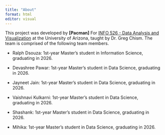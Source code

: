 ```yaml
---
title: "About"
format: html
editor: visual
---
```


This project was developed by **\[Pacman\]** For [INFO 526 - Data Analysis and Visualization](https://datavizaz.org/) at the University of Arizona, taught by Dr. Greg Chism. The team is comprised of the following team members.

-   Ralph Dsouza: 1st-year Master's student in Information Science, graduating in 2026.

-   Devashree Pawar: 1st-year Master's student in Data Science, graduating in 2026.

-   Jayneet Jain: 1st-year Master's student in Data Science, graduating in 2026.

-   Vaishnavi Kulkarni: 1st-year Master's student in Data Science, graduating in 2026.

```{=html}
<!-- -->
```
-   Shashank: 1st-year Master's student in Data Science, graduating in 2026.

```{=html}
<!-- -->
```
-   Mihika: 1st-year Master's student in Data Science, graduating in 2026.
